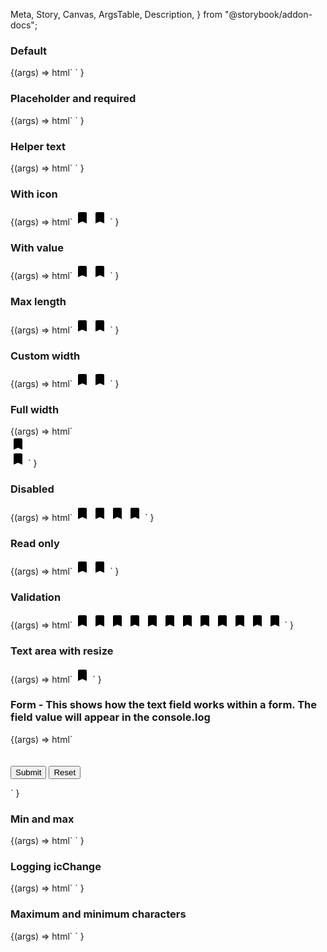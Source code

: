   Meta,
  Story,
  Canvas,
  ArgsTable,
  Description,
} from "@storybook/addon-docs";

<Meta title="Web Components/Text field" component="ic-text-field" />

<Description markdown={readme} />

### Default

<Canvas>
  <Story name="Default">
    {(args) =>
      html`<ic-text-field label="What is your favourite coffee?">
        </ic-text-field>
        <ic-text-field rows="6" label="What is your favourite coffee?">
        </ic-text-field> `
    }
  </Story>
</Canvas>

### Placeholder and required

<Canvas>
  <Story name="Placeholder and required">
    {(args) =>
      html`<ic-text-field
          label="What is your favourite coffee?"
          required
          placeholder="Placeholder"
        >
        </ic-text-field>
        <ic-text-field
          rows="6"
          label="What is your favourite coffee?"
          required
          placeholder="Placeholder"
        >
        </ic-text-field> `
    }
  </Story>
</Canvas>

### Helper text

<Canvas>
  <Story name="Helper text">
    {(args) =>
      html`<ic-text-field
          label="What is your favourite coffee?"
          required
          placeholder="Placeholder"
          helper-text="Such as Arabica, Robusta or Liberica"
        >
        </ic-text-field>
        <ic-text-field
          rows="6"
          label="What is your favourite coffee?"
          required
          placeholder="Placeholder"
          helper-text="Such as Arabica, Robusta or Liberica"
        >
        </ic-text-field> `
    }
  </Story>
</Canvas>

### With icon

<Canvas>
  <Story name="With icon">
    {(args) =>
      html`<ic-text-field
          label="What is your favourite coffee?"
          required
          placeholder="Placeholder"
          helper-text="Such as Arabica, Robusta or Liberica"
        >
          <svg
            slot="icon"
            xmlns="http://www.w3.org/2000/svg"
            height="24px"
            viewBox="0 0 24 24"
            width="24px"
            fill="#000000"
          >
            <path d="M0 0h24v24H0z" fill="none" />
            <path
              d="M17 3H7c-1.1 0-1.99.9-1.99 2L5 21l7-3 7 3V5c0-1.1-.9-2-2-2z"
            />
          </svg>
        </ic-text-field>
        <ic-text-field
          rows="6"
          label="What is your favourite coffee?"
          required
          placeholder="Placeholder"
          helper-text="Such as Arabica, Robusta or Liberica"
        >
          <svg
            slot="icon"
            xmlns="http://www.w3.org/2000/svg"
            height="24px"
            viewBox="0 0 24 24"
            width="24px"
            fill="#000000"
          >
            <path d="M0 0h24v24H0z" fill="none" />
            <path
              d="M17 3H7c-1.1 0-1.99.9-1.99 2L5 21l7-3 7 3V5c0-1.1-.9-2-2-2z"
            />
          </svg>
        </ic-text-field> `
    }
  </Story>
</Canvas>

### With value

<Canvas>
  <Story name="With value">
    {(args) =>
      html`<ic-text-field
          value="Arabica"
          label="What is your favourite coffee?"
          required
          placeholder="Placeholder"
          helper-text="Such as Arabica, Robusta or Liberica"
        >
          <svg
            slot="icon"
            xmlns="http://www.w3.org/2000/svg"
            height="24px"
            viewBox="0 0 24 24"
            width="24px"
            fill="#000000"
          >
            <path d="M0 0h24v24H0z" fill="none" />
            <path
              d="M17 3H7c-1.1 0-1.99.9-1.99 2L5 21l7-3 7 3V5c0-1.1-.9-2-2-2z"
            />
          </svg>
        </ic-text-field>
        <ic-text-field
          rows="6"
          value="Arabica"
          label="What is your favourite coffee?"
          required
          placeholder="Placeholder"
          helper-text="Such as Arabica, Robusta or Liberica"
        >
          <svg
            slot="icon"
            xmlns="http://www.w3.org/2000/svg"
            height="24px"
            viewBox="0 0 24 24"
            width="24px"
            fill="#000000"
          >
            <path d="M0 0h24v24H0z" fill="none" />
            <path
              d="M17 3H7c-1.1 0-1.99.9-1.99 2L5 21l7-3 7 3V5c0-1.1-.9-2-2-2z"
            />
          </svg>
        </ic-text-field> `
    }
  </Story>
</Canvas>

### Max length

<Canvas>
  <Story name="Max length">
    {(args) =>
      html`<ic-text-field
          max-length="25"
          value="Arabica"
          label="What is your favourite coffee?"
          required
          placeholder="Placeholder"
          helper-text="Such as Arabica, Robusta or Liberica"
        >
          <svg
            slot="icon"
            xmlns="http://www.w3.org/2000/svg"
            height="24px"
            viewBox="0 0 24 24"
            width="24px"
            fill="#000000"
          >
            <path d="M0 0h24v24H0z" fill="none" />
            <path
              d="M17 3H7c-1.1 0-1.99.9-1.99 2L5 21l7-3 7 3V5c0-1.1-.9-2-2-2z"
            />
          </svg>
        </ic-text-field>
        <ic-text-field
          rows="6"
          max-length="25"
          value="Arabica"
          label="What is your favourite coffee?"
          required
          placeholder="Placeholder"
          helper-text="Such as Arabica, Robusta or Liberica"
        >
          <svg
            slot="icon"
            xmlns="http://www.w3.org/2000/svg"
            height="24px"
            viewBox="0 0 24 24"
            width="24px"
            fill="#000000"
          >
            <path d="M0 0h24v24H0z" fill="none" />
            <path
              d="M17 3H7c-1.1 0-1.99.9-1.99 2L5 21l7-3 7 3V5c0-1.1-.9-2-2-2z"
            />
          </svg>
        </ic-text-field> `
    }
  </Story>
</Canvas>

### Custom width

<Canvas>
  <Story name="Custom width">
    {(args) =>
      html`<style>
          ic-text-field {
            --input-width: 400px;
          }
        </style>
        <ic-text-field
          value="Arabica"
          max-length="25"
          label="What is your favourite coffee?"
          size="small"
          required="true"
          placeholder="Placeholder"
          helper-text="Such as Arabica, Robusta or Liberica"
        >
          <svg
            slot="icon"
            xmlns="http://www.w3.org/2000/svg"
            height="24px"
            viewBox="0 0 24 24"
            width="24px"
            fill="#000000"
          >
            <path d="M0 0h24v24H0z" fill="none" />
            <path
              d="M17 3H7c-1.1 0-1.99.9-1.99 2L5 21l7-3 7 3V5c0-1.1-.9-2-2-2z"
            />
          </svg>
        </ic-text-field>
        <ic-text-field
          rows="6"
          value="Arabica"
          max-length="25"
          resize
          label="What is your favourite coffee?"
          size="small"
          required="true"
          placeholder="Placeholder"
          helper-text="Such as Arabica, Robusta or Liberica"
        >
          <svg
            slot="icon"
            xmlns="http://www.w3.org/2000/svg"
            height="24px"
            viewBox="0 0 24 24"
            width="24px"
            fill="#000000"
          >
            <path d="M0 0h24v24H0z" fill="none" />
            <path
              d="M17 3H7c-1.1 0-1.99.9-1.99 2L5 21l7-3 7 3V5c0-1.1-.9-2-2-2z"
            />
          </svg>
        </ic-text-field> `
    }
  </Story>
</Canvas>

### Full width

<Canvas>
  <Story name="Full width">
    {(args) =>
      html`<div style="display: flex">
          <ic-text-field
            full-width="true"
            value="Arabica"
            max-length="25"
            label="What is your favourite coffee?"
            size="small"
            required="true"
            placeholder="Placeholder"
            helper-text="Such as Arabica, Robusta or Liberica"
          >
            <svg
              slot="icon"
              xmlns="http://www.w3.org/2000/svg"
              height="24px"
              viewBox="0 0 24 24"
              width="24px"
              fill="#000000"
            >
              <path d="M0 0h24v24H0z" fill="none" />
              <path
                d="M17 3H7c-1.1 0-1.99.9-1.99 2L5 21l7-3 7 3V5c0-1.1-.9-2-2-2z"
              />
            </svg>
          </ic-text-field>
        </div>
        <ic-text-field
          full-width="true"
          rows="6"
          value="Arabica"
          max-length="25"
          resize
          label="What is your favourite coffee?"
          size="small"
          required="true"
          placeholder="Placeholder"
          helper-text="Such as Arabica, Robusta or Liberica"
        >
          <svg
            slot="icon"
            xmlns="http://www.w3.org/2000/svg"
            height="24px"
            viewBox="0 0 24 24"
            width="24px"
            fill="#000000"
          >
            <path d="M0 0h24v24H0z" fill="none" />
            <path
              d="M17 3H7c-1.1 0-1.99.9-1.99 2L5 21l7-3 7 3V5c0-1.1-.9-2-2-2z"
            />
          </svg>
        </ic-text-field> `
    }
  </Story>
</Canvas>

### Disabled

<Canvas>
  <Story name="Disabled">
    {(args) =>
      html`<ic-text-field
          value="Arabica"
          label="What is your favourite coffee?"
          disabled
          placeholder="Placeholder"
          helper-text="Such as Arabica, Robusta or Liberica"
        >
          <svg
            slot="icon"
            xmlns="http://www.w3.org/2000/svg"
            height="24px"
            viewBox="0 0 24 24"
            width="24px"
            fill="#000000"
          >
            <path d="M0 0h24v24H0z" fill="none" />
            <path
              d="M17 3H7c-1.1 0-1.99.9-1.99 2L5 21l7-3 7 3V5c0-1.1-.9-2-2-2z"
            />
          </svg>
        </ic-text-field>
        <ic-text-field
          value="Arabica"
          rows="6"
          label="What is your favourite coffee?"
          disabled
          placeholder="Placeholder"
          helper-text="Such as Arabica, Robusta or Liberica"
        >
          <svg
            slot="icon"
            xmlns="http://www.w3.org/2000/svg"
            height="24px"
            viewBox="0 0 24 24"
            width="24px"
            fill="#000000"
          >
            <path d="M0 0h24v24H0z" fill="none" />
            <path
              d="M17 3H7c-1.1 0-1.99.9-1.99 2L5 21l7-3 7 3V5c0-1.1-.9-2-2-2z"
            />
          </svg>
        </ic-text-field>
        <ic-text-field
          value="Arabica"
          max-length="25"
          label="What is your favourite coffee?"
          disabled
          placeholder="Placeholder"
          helper-text="Such as Arabica, Robusta or Liberica"
        >
          <svg
            slot="icon"
            xmlns="http://www.w3.org/2000/svg"
            height="24px"
            viewBox="0 0 24 24"
            width="24px"
            fill="#000000"
          >
            <path d="M0 0h24v24H0z" fill="none" />
            <path
              d="M17 3H7c-1.1 0-1.99.9-1.99 2L5 21l7-3 7 3V5c0-1.1-.9-2-2-2z"
            />
          </svg>
        </ic-text-field>
        <ic-text-field
          rows="6"
          value="Arabica"
          max-length="25"
          label="What is your favourite coffee?"
          disabled
          placeholder="Placeholder"
          helper-text="Such as Arabica, Robusta or Liberica"
        >
          <svg
            slot="icon"
            xmlns="http://www.w3.org/2000/svg"
            height="24px"
            viewBox="0 0 24 24"
            width="24px"
            fill="#000000"
          >
            <path d="M0 0h24v24H0z" fill="none" />
            <path
              d="M17 3H7c-1.1 0-1.99.9-1.99 2L5 21l7-3 7 3V5c0-1.1-.9-2-2-2z"
            />
          </svg>
        </ic-text-field> `
    }
  </Story>
</Canvas>

### Read only

<Canvas>
  <Story name="Read only">
    {(args) =>
      html`<ic-text-field
          value="Arabica"
          max-length="25"
          label="What is your favourite coffee?"
          readonly
          placeholder="Placeholder"
          helper-text="Such as Arabica, Robusta or Liberica"
        >
          <svg
            slot="icon"
            xmlns="http://www.w3.org/2000/svg"
            height="24px"
            viewBox="0 0 24 24"
            width="24px"
            fill="#000000"
          >
            <path d="M0 0h24v24H0z" fill="none" />
            <path
              d="M17 3H7c-1.1 0-1.99.9-1.99 2L5 21l7-3 7 3V5c0-1.1-.9-2-2-2z"
            />
          </svg>
        </ic-text-field>
        <ic-text-field
          rows="6"
          value="Arabica"
          max-length="25"
          label="What is your favourite coffee?"
          readonly
          placeholder="Placeholder"
          helper-text="Such as Arabica, Robusta or Liberica"
        >
          <svg
            slot="icon"
            xmlns="http://www.w3.org/2000/svg"
            height="24px"
            viewBox="0 0 24 24"
            width="24px"
            fill="#000000"
          >
            <path d="M0 0h24v24H0z" fill="none" />
            <path
              d="M17 3H7c-1.1 0-1.99.9-1.99 2L5 21l7-3 7 3V5c0-1.1-.9-2-2-2z"
            />
          </svg>
        </ic-text-field>
        <ic-text-field
          value="Arabica"
          max-length="25"
          label="What is your favourite coffee?"
          readonly
          placeholder="Placeholder"
          helper-text="Such as Arabica, Robusta or Liberica"
        >
        </ic-text-field>
        <ic-text-field
          rows="6"
          value="Arabica"
          max-length="25"
          label="What is your favourite coffee?"
          readonly
          placeholder="Placeholder"
          helper-text="Such as Arabica, Robusta or Liberica"
        >
        </ic-text-field> `
    }
  </Story>
</Canvas>

### Validation

<Canvas>
  <Story name="Validation">
    {(args) =>
      html`<ic-text-field
          validation-status="success"
          validation-text="Good choice!"
          value="Arabica"
          max-length="25"
          label="What is your favourite coffee?"
          required
          placeholder="Placeholder"
          helper-text="Such as Arabica, Robusta or Liberica"
        >
          <svg
            slot="icon"
            xmlns="http://www.w3.org/2000/svg"
            height="24px"
            viewBox="0 0 24 24"
            width="24px"
            fill="#000000"
          >
            <path d="M0 0h24v24H0z" fill="none" />
            <path
              d="M17 3H7c-1.1 0-1.99.9-1.99 2L5 21l7-3 7 3V5c0-1.1-.9-2-2-2z"
            />
          </svg>
        </ic-text-field>
        <ic-text-field
          rows="6"
          validation-status="success"
          validation-text="Good choice!"
          value="Arabica"
          max-length="25"
          label="What is your favourite coffee?"
          required
          placeholder="Placeholder"
          helper-text="Such as Arabica, Robusta, Liberica or something else to make this label long"
        >
          <svg
            slot="icon"
            xmlns="http://www.w3.org/2000/svg"
            height="24px"
            viewBox="0 0 24 24"
            width="24px"
            fill="#000000"
          >
            <path d="M0 0h24v24H0z" fill="none" />
            <path
              d="M17 3H7c-1.1 0-1.99.9-1.99 2L5 21l7-3 7 3V5c0-1.1-.9-2-2-2z"
            />
          </svg>
        </ic-text-field>
        <ic-text-field
          validation-status="success"
          validation-text="Good choice!"
          validation-inline="true"
          value="Arabica"
          max-length="25"
          label="What is your favourite coffee?"
          required
          placeholder="Placeholder"
          helper-text="Such as Arabica, Robusta or Liberica"
        >
          <svg
            slot="icon"
            xmlns="http://www.w3.org/2000/svg"
            height="24px"
            viewBox="0 0 24 24"
            width="24px"
            fill="#000000"
          >
            <path d="M0 0h24v24H0z" fill="none" />
            <path
              d="M17 3H7c-1.1 0-1.99.9-1.99 2L5 21l7-3 7 3V5c0-1.1-.9-2-2-2z"
            />
          </svg>
        </ic-text-field>
        <ic-text-field
          validation-status="success"
          validation-text="Good choice!"
          validation-inline="true"
          value="Arabica"
          max-length="25"
          label="What is your favourite coffee?"
          required
          size="small"
          placeholder="Placeholder"
          helper-text="Such as Arabica, Robusta or Liberica"
        >
          <svg
            slot="icon"
            xmlns="http://www.w3.org/2000/svg"
            height="24px"
            viewBox="0 0 24 24"
            width="24px"
            fill="#000000"
          >
            <path d="M0 0h24v24H0z" fill="none" />
            <path
              d="M17 3H7c-1.1 0-1.99.9-1.99 2L5 21l7-3 7 3V5c0-1.1-.9-2-2-2z"
            />
          </svg>
        </ic-text-field>
        <ic-text-field
          validation-status="warning"
          validation-text="A very long warning message to test if wrapping works"
          value="Arabica"
          max-length="25"
          label="What is your favourite coffee?"
          required
          placeholder="Placeholder"
          helper-text="Such as Arabica, Robusta or Liberica"
        >
          <svg
            slot="icon"
            xmlns="http://www.w3.org/2000/svg"
            height="24px"
            viewBox="0 0 24 24"
            width="24px"
            fill="#000000"
          >
            <path d="M0 0h24v24H0z" fill="none" />
            <path
              d="M17 3H7c-1.1 0-1.99.9-1.99 2L5 21l7-3 7 3V5c0-1.1-.9-2-2-2z"
            />
          </svg>
        </ic-text-field>
        <ic-text-field
          rows="6"
          validation-status="warning"
          validation-text="A very long warning message to test if wrapping works"
          value="Arabica"
          max-length="25"
          label="What is your favourite coffee?"
          required
          placeholder="Placeholder"
          helper-text="Such as Arabica, Robusta or Liberica"
        >
          <svg
            slot="icon"
            xmlns="http://www.w3.org/2000/svg"
            height="24px"
            viewBox="0 0 24 24"
            width="24px"
            fill="#000000"
          >
            <path d="M0 0h24v24H0z" fill="none" />
            <path
              d="M17 3H7c-1.1 0-1.99.9-1.99 2L5 21l7-3 7 3V5c0-1.1-.9-2-2-2z"
            />
          </svg>
        </ic-text-field>
        <ic-text-field
          validation-status="error"
          validation-text="now it has really gone to (coffee) pot"
          value="Tea"
          max-length="25"
          label="What is your favourite coffee?"
          required
          placeholder="Placeholder"
          helper-text="Such as Arabica, Robusta or Liberica"
        >
          <svg
            slot="icon"
            xmlns="http://www.w3.org/2000/svg"
            height="24px"
            viewBox="0 0 24 24"
            width="24px"
            fill="#000000"
          >
            <path d="M0 0h24v24H0z" fill="none" />
            <path
              d="M17 3H7c-1.1 0-1.99.9-1.99 2L5 21l7-3 7 3V5c0-1.1-.9-2-2-2z"
            />
          </svg>
        </ic-text-field>
        <ic-text-field
          rows="6"
          validation-status="error"
          validation-text="now it has really gone to (coffee) pot"
          value="Tea"
          max-length="25"
          label="What is your favourite coffee?"
          required
          placeholder="Placeholder"
          helper-text="Such as Arabica, Robusta or Liberica"
        >
          <svg
            slot="icon"
            xmlns="http://www.w3.org/2000/svg"
            height="24px"
            viewBox="0 0 24 24"
            width="24px"
            fill="#000000"
          >
            <path d="M0 0h24v24H0z" fill="none" />
            <path
              d="M17 3H7c-1.1 0-1.99.9-1.99 2L5 21l7-3 7 3V5c0-1.1-.9-2-2-2z"
            />
          </svg>
        </ic-text-field>
        <ic-text-field
          validation-status="error"
          validation-text="now it has really gone to (coffee) pot"
          value="Tea with milk and 2 sugars"
          max-length="25"
          label="What is your favourite coffee?"
          required
          placeholder="Placeholder"
          helper-text="Such as Arabica, Robusta or Liberica"
        >
          <svg
            slot="icon"
            xmlns="http://www.w3.org/2000/svg"
            height="24px"
            viewBox="0 0 24 24"
            width="24px"
            fill="#000000"
          >
            <path d="M0 0h24v24H0z" fill="none" />
            <path
              d="M17 3H7c-1.1 0-1.99.9-1.99 2L5 21l7-3 7 3V5c0-1.1-.9-2-2-2z"
            />
          </svg>
        </ic-text-field>
        <ic-text-field
          rows="6"
          validation-status="error"
          validation-text="now it has really gone to (coffee) pot"
          value="Tea with milk and 2 sugars"
          max-length="25"
          label="What is your favourite coffee?"
          required
          placeholder="Placeholder"
          helper-text="Such as Arabica, Robusta or Liberica"
        >
          <svg
            slot="icon"
            xmlns="http://www.w3.org/2000/svg"
            height="24px"
            viewBox="0 0 24 24"
            width="24px"
            fill="#000000"
          >
            <path d="M0 0h24v24H0z" fill="none" />
            <path
              d="M17 3H7c-1.1 0-1.99.9-1.99 2L5 21l7-3 7 3V5c0-1.1-.9-2-2-2z"
            />
          </svg>
        </ic-text-field>
        <ic-text-field
          validation-status="error"
          validation-text="now it has really gone to (coffee) pot"
          value="6"
          inputmode="numeric"
          label="How many coffees do you want?"
          helper-text="Our coffee machines have a maximum capacity of 4 coffees at a time."
          type="number"
          min="1"
          max="4"
          required
        >
          <svg
            slot="icon"
            xmlns="http://www.w3.org/2000/svg"
            height="24px"
            viewBox="0 0 24 24"
            width="24px"
            fill="#000000"
          >
            <path d="M0 0h24v24H0z" fill="none" />
            <path
              d="M17 3H7c-1.1 0-1.99.9-1.99 2L5 21l7-3 7 3V5c0-1.1-.9-2-2-2z"
            />
          </svg>
        </ic-text-field>
        <ic-text-field
          validation-status="error"
          validation-text="now it has really gone to (coffee) pot"
          value="0"
          inputmode="numeric"
          label="How many coffees do you want?"
          helper-text="Our coffee machines have a maximum capacity of 4 coffees at a time."
          type="number"
          min="1"
          max="4"
          required
        >
          <svg
            slot="icon"
            xmlns="http://www.w3.org/2000/svg"
            height="24px"
            viewBox="0 0 24 24"
            width="24px"
            fill="#000000"
          >
            <path d="M0 0h24v24H0z" fill="none" />
            <path
              d="M17 3H7c-1.1 0-1.99.9-1.99 2L5 21l7-3 7 3V5c0-1.1-.9-2-2-2z"
            />
          </svg>
        </ic-text-field>
        <ic-text-field
          validation-status="error"
          validation-text="I'm not familiar with this type of coffee"
          validation-inline-internal="true"
          value="Milkshake"
          label="What is your favourite coffee?"
          required
          hide-label
          size="small"
          placeholder="Placeholder"
          helper-text="Such as Arabica, Robusta or Liberica"
        ></ic-text-field>`
    }
  </Story>
</Canvas>

### Text area with resize

<Canvas>
  <Story name="Text area with resize">
    {(args) =>
      html`<ic-text-field
        rows="6"
        value="Arabica"
        max-length="25"
        resize
        label="What is your favourite coffee?"
        size="small"
        required="true"
        placeholder="Placeholder"
        helper-text="Such as Arabica, Robusta or Liberica"
      >
        <svg
          slot="icon"
          xmlns="http://www.w3.org/2000/svg"
          height="24px"
          viewBox="0 0 24 24"
          width="24px"
          fill="#000000"
        >
          <path d="M0 0h24v24H0z" fill="none" />
          <path
            d="M17 3H7c-1.1 0-1.99.9-1.99 2L5 21l7-3 7 3V5c0-1.1-.9-2-2-2z"
          />
        </svg>
      </ic-text-field> `
    }
  </Story>
</Canvas>

### Form - This shows how the text field works within a form. The field value will appear in the console.log

<Canvas>
  <Story name="Form" parameters={{ loki: { skip: true } }}>
    {(args) =>
      html`
        <form>
          <ic-text-field label="What is your favourite coffee?"></ic-text-field>
          <br />
          <br />
          <input type="submit" value="Submit" />
          <input type="reset" value="Reset" />
        </form>
        <script>
          document.querySelector("form").addEventListener("submit", (ev) => {
            ev.preventDefault();
            console.log(
              document.querySelector('input[name="ic-text-field-input-0"]')
                .value
            );
          });
        </script>
      `
    }
  </Story>
</Canvas>

### Min and max

<Canvas>
  <Story name="Min and max">
    {(args) =>
      html`<ic-text-field
        inputmode="numeric"
        label="How many coffees do you want?"
        helper-text="Our coffee machines have a maximum capacity of 4 coffees at a time."
        type="number"
        min="1"
        max="4"
      >
      </ic-text-field>`
    }
  </Story>
</Canvas>

### Logging icChange

<Canvas>
  <Story name="Logging icChange" parameters={{ loki: { skip: true } }}>
    {(args) =>
      html`<script>
          function handleIcChange(ev) {
            console.log(ev.detail.value, "icChange");
          }
          document
            .querySelector("ic-text-field")
            .addEventListener("icChange", handleIcChange);
        </script>
        <ic-text-field label="What is your favourite coffee?"> </ic-text-field>`
    }
  </Story>
</Canvas>

### Maximum and minimum characters

<Canvas>
  <Story
    name="Maximum and minimum characters"
    parameters={{ loki: { skip: true } }}
  >
    {(args) =>
      html`<ic-text-field
          max-characters="2"
          label="What is your favourite coffee?"
          helper-text="Short answers only."
        >
        </ic-text-field>
        <ic-text-field
          min-characters="3"
          label="What is your favourite coffee?"
          helper-text="Long answer please."
        >
        </ic-text-field> `
    }
  </Story>
</Canvas>
